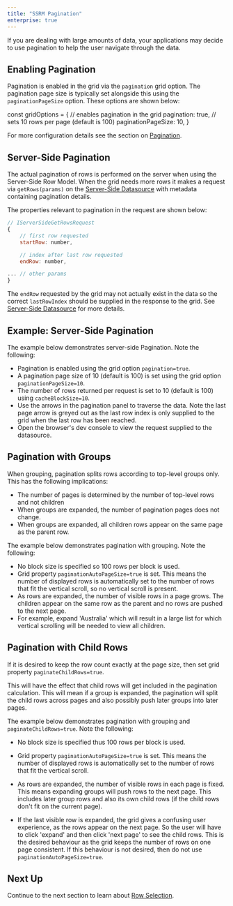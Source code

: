 ```yaml
---
title: "SSRM Pagination"
enterprise: true
---
```


If you are dealing with large amounts of data, your applications may decide to use pagination to help
the user navigate through the data.

## Enabling Pagination

Pagination is enabled in the grid via the `pagination` grid option. The pagination page size is
typically set alongside this using the `paginationPageSize` option. These options are shown below:

<snippet spaceBetweenProperties="true">
const gridOptions = {
    // enables pagination in the grid
    pagination: true,
    // sets 10 rows per page (default is 100)
    paginationPageSize: 10,
}
</snippet>

For more configuration details see the section on [Pagination](/row-pagination/).

## Server-Side Pagination

The actual pagination of rows is performed on the server when using the Server-Side Row Model. When the grid needs more
rows it makes a request via `getRows(params)` on the [Server-Side Datasource](/server-side-model-datasource/) with 
metadata containing pagination details.

The properties relevant to pagination in the request are shown below:

```js
// IServerSideGetRowsRequest
{
    // first row requested
    startRow: number,

    // index after last row requested
    endRow: number,

... // other params
}
```

The `endRow` requested by the grid may not actually exist in the data so the correct `lastRowIndex` should be supplied
in the response to the grid. See [Server-Side Datasource](/server-side-model-datasource/) for more details.

## Example: Server-Side Pagination

The example below demonstrates server-side Pagination. Note the following:

- Pagination is enabled using the grid option `pagination=true`.
- A pagination page size of 10 (default is 100) is set using the grid option `paginationPageSize=10`.
- The number of rows returned per request is set to 10 (default is 100) using `cacheBlockSize=10`.
- Use the arrows in the pagination panel to traverse the data. Note the last page arrow is greyed
out as the last row index is only supplied to the grid when the last row has been reached.
- Open the browser's dev console to view the request supplied to the datasource.

<GridExampleRunner title='Server-Side Pagination' name='pagination' type='generated' options='{ "enterprise": true, "exampleHeight": 551, "extras": ["alasql"], "modules": ["serverside", "menu", "columnpanel"] }'></GridExampleRunner>

## Pagination with Groups

When grouping, pagination splits rows according to top-level groups only. This has the following implications:

- The number of pages is determined by the number of top-level rows and not children
- When groups are expanded, the number of pagination pages does not change.
- When groups are expanded, all children rows appear on the same page as the parent row.

The example below demonstrates pagination with grouping. Note the following:

- No block size is specified so 100 rows per block is used.
- Grid property `paginationAutoPageSize=true` is set. This means the number of displayed rows is automatically set to the number of rows that fit the vertical scroll, so no vertical scroll is present.
- As rows are expanded, the number of visible rows in a page grows. The children appear on the same row as the parent and no rows are pushed to the next page.
- For example, expand 'Australia' which will result in a large list for which vertical scrolling will be needed to view all children.

<GridExampleRunner title='Pagination with Groups' name='pagination-with-groups' type='generated' options='{ "enterprise": true, "exampleHeight": 551, "extras": ["alasql"], "modules": ["serverside", "rowgrouping", "menu", "columnpanel"] }'></GridExampleRunner>

## Pagination with Child Rows

If it is desired to keep the row count exactly at the page size, then set grid property `paginateChildRows=true`.

This will have the effect that child rows will get included in the pagination calculation. This will mean if a group is expanded, the pagination will split the child rows across pages and also possibly push later groups into later pages.

The example below demonstrates pagination with grouping and `paginateChildRows=true`. Note the following:

- No block size is specified thus 100 rows per block is used.

- Grid property `paginationAutoPageSize=true` is set. This means the number of displayed rows is automatically set to the number of rows that fit the vertical scroll.

- As rows are expanded, the number of visible rows in each page is fixed. This means expanding groups will push rows to the next page. This includes later group rows and also its own child rows (if the child rows don't fit on the current page).

- If the last visible row is expanded, the grid gives a confusing user experience, as the rows appear on the next page. So the user will have to click 'expand' and then click 'next page' to see the child rows. This is the desired behaviour as the grid keeps the number of rows on one page consistent. If this behaviour is not desired, then do not use `paginationAutoPageSize=true`.

<GridExampleRunner title='Pagination with Child Rows' name='paginate-child-rows' type='generated' options='{ "enterprise": true, "exampleHeight": 551, "extras": ["alasql"], "modules": ["serverside", "rowgrouping", "menu", "columnpanel"] }'></GridExampleRunner>

## Next Up

Continue to the next section to learn about [Row Selection](/server-side-model-selection/).

